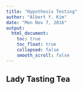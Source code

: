 ```yaml
---
title: "Hypothesis Testing"
author: "Albert Y. Kim"
date: "Mon Nov 7, 2016"
output:
  html_document:
    toc: true
    toc_float: true
    collapsed: false
    smooth_scroll: false
---
```




## Lady Tasting Tea
